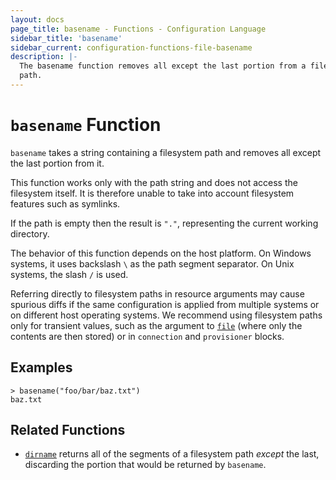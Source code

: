 ```yaml
---
layout: docs
page_title: basename - Functions - Configuration Language
sidebar_title: 'basename'
sidebar_current: configuration-functions-file-basename
description: |-
  The basename function removes all except the last portion from a filesystem
  path.
---
```


# `basename` Function

`basename` takes a string containing a filesystem path and removes all except
the last portion from it.

This function works only with the path string and does not access the
filesystem itself. It is therefore unable to take into account filesystem
features such as symlinks.

If the path is empty then the result is `"."`, representing the current
working directory.

The behavior of this function depends on the host platform. On Windows systems,
it uses backslash `\` as the path segment separator. On Unix systems, the slash
`/` is used.

Referring directly to filesystem paths in resource arguments may cause
spurious diffs if the same configuration is applied from multiple systems or on
different host operating systems. We recommend using filesystem paths only
for transient values, such as the argument to [`file`](./file) (where
only the contents are then stored) or in `connection` and `provisioner` blocks.

## Examples

```
> basename("foo/bar/baz.txt")
baz.txt
```

## Related Functions

- [`dirname`](./dirname) returns all of the segments of a filesystem path
  _except_ the last, discarding the portion that would be returned by
  `basename`.
